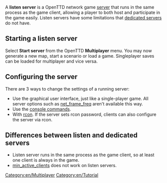 {{en/Stub}}

A '''listen server''' is a OpenTTD network game [[Main/en/Server|server]] that runs in the same process as the game client, allowing a player to both host and participate in the game easily. Listen servers have some limitations that [[Main/en/Dedicated server|dedicated server]]s do not have.

==Starting a listen server==
Select '''Start server''' from the OpenTTD '''Multiplayer''' menu. You may now generate a new map, start a scenario or load a game. Singleplayer saves can be loaded for multiplayer and vice versa.

==Configuring the server==
There are 3 ways to change the settings of a running server:
*Use the graphical user interface, just like a single-player game. All server options such as [[Main/en/net frame freq|net_frame_freq]] aren't available this way.
*Use the [[Main/en/Console#Multiplayer commands|console commands]].
*With [[Main/en/Console#Multiplayer commands|rcon]]. If the server sets rcon password, clients can also configure the server via rcon.

==Differences between listen and dedicated servers==
* Listen server runs in the same process as the game client, so at least one client is always in the game.
* [[Main/en/Min active clients|min_active_clients]] does not work on listen servers.


[[Category:en/Multiplayer]]
[[Category:en/Tutorial]]